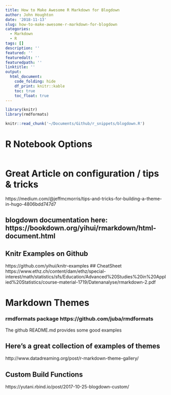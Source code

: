 ```yaml
---
title: How to Make Awesome R Markdown for Blogdown
author: John Houghton
date: '2018-11-13'
slug: how-to-make-awesome-r-markdown-for-blogdown
categories:
  - Markdown
  - R
tags: []
description: ''
featured: ''
featuredalt: ''
featuredpath: ''
linktitle: ''
output:
  html_document:
    code_folding: hide
    df_print: knitr::kable
    toc: true
    toc_float: true 
---
```

    
```r
library(knitr)
library(rmdformats)
```

```r
knitr::read_chunk('~/Documents/Github/r_snippets/blogdown.R')
```
# R Notebook Options
```r
```

# Great Article on configuration / tips & tricks
https://medium.com/@jeffmcmorris/tips-and-tricks-for-building-a-theme-in-hugo-4806bdd747d7

## blogdown documentation here: https://bookdown.org/yihui/rmarkdown/html-document.html
## Knitr Examples on Github
https://github.com/yihui/knitr-examples
## CheatSheet 
https://www.ethz.ch/content/dam/ethz/special-interest/math/statistics/sfs/Education/Advanced%20Studies%20in%20Applied%20Statistics/course-material-1719/Datenanalyse/rmarkdown-2.pdf

# Markdown Themes
### rmdformats package  https://github.com/juba/rmdformats
The github README.md provides some good examples

## Here's a great collection of examples of themes
http://www.datadreaming.org/post/r-markdown-theme-gallery/

## Custom Build Functions
https://yutani.rbind.io/post/2017-10-25-blogdown-custom/

